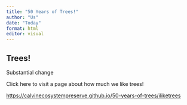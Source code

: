 ```yaml
---
title: "50 Years of Trees!"
author: "Us"
date: "Today"
format: html
editor: visual
---
```


## Trees!

Substantial change

Click here to visit a page about how much we like trees!

<https://calvinecosystempreserve.github.io/50-years-of-trees/iliketrees>
